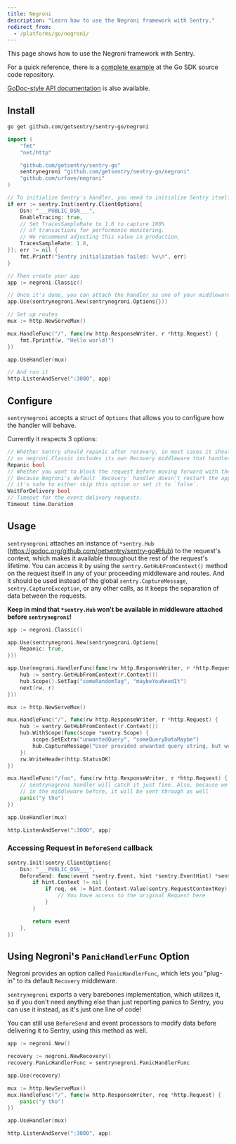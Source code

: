 ```yaml
---
title: Negroni
description: "Learn how to use the Negroni framework with Sentry."
redirect_from:
  - /platforms/go/negroni/
---
```


This page shows how to use the Negroni framework with Sentry.

For a quick reference, there is a [complete
example](https://github.com/getsentry/sentry-go/tree/master/_examples/negroni) at the
Go SDK source code repository.

[GoDoc-style API
documentation](https://godoc.org/github.com/getsentry/sentry-go/negroni) is also
available.

## Install

```bash
go get github.com/getsentry/sentry-go/negroni
```

<Break />

```go
import (
	"fmt"
	"net/http"

	"github.com/getsentry/sentry-go"
	sentrynegroni "github.com/getsentry/sentry-go/negroni"
	"github.com/urfave/negroni"
)

// To initialize Sentry's handler, you need to initialize Sentry itself beforehand
if err := sentry.Init(sentry.ClientOptions{
	Dsn: "___PUBLIC_DSN___",
	EnableTracing: true,
	// Set TracesSampleRate to 1.0 to capture 100%
	// of transactions for performance monitoring.
	// We recommend adjusting this value in production,
	TracesSampleRate: 1.0,
}); err != nil {
	fmt.Printf("Sentry initialization failed: %v\n", err)
}

// Then create your app
app := negroni.Classic()

// Once it's done, you can attach the handler as one of your middleware
app.Use(sentrynegroni.New(sentrynegroni.Options{}))

// Set up routes
mux := http.NewServeMux()

mux.HandleFunc("/", func(rw http.ResponseWriter, r *http.Request) {
	fmt.Fprintf(w, "Hello world!")
})

app.UseHandler(mux)

// And run it
http.ListenAndServe(":3000", app)
```

## Configure

`sentrynegroni` accepts a struct of `Options` that allows you to configure how the handler will behave.

Currently it respects 3 options:

```go
// Whether Sentry should repanic after recovery, in most cases it should be set to true,
// as negroni.Classic includes its own Recovery middleware that handles http responses.
Repanic bool
// Whether you want to block the request before moving forward with the response.
// Because Negroni's default `Recovery` handler doesn't restart the application,
// it's safe to either skip this option or set it to `false`.
WaitForDelivery bool
// Timeout for the event delivery requests.
Timeout time.Duration
```

## Usage

`sentrynegroni` attaches an instance of `*sentry.Hub` (https://godoc.org/github.com/getsentry/sentry-go#Hub) to the request's context, which makes it available throughout the rest of the request's lifetime.
You can access it by using the `sentry.GetHubFromContext()` method on the request itself in any of your proceeding middleware and routes.
And it should be used instead of the global `sentry.CaptureMessage`, `sentry.CaptureException`, or any other calls, as it keeps the separation of data between the requests.

**Keep in mind that `*sentry.Hub` won't be available in middleware attached before `sentrynegroni`!**

```go
app := negroni.Classic()

app.Use(sentrynegroni.New(sentrynegroni.Options{
	Repanic: true,
}))

app.Use(negroni.HandlerFunc(func(rw http.ResponseWriter, r *http.Request, next http.HandlerFunc) {
	hub := sentry.GetHubFromContext(r.Context())
	hub.Scope().SetTag("someRandomTag", "maybeYouNeedIt")
	next(rw, r)
}))

mux := http.NewServeMux()

mux.HandleFunc("/", func(rw http.ResponseWriter, r *http.Request) {
	hub := sentry.GetHubFromContext(r.Context())
	hub.WithScope(func(scope *sentry.Scope) {
		scope.SetExtra("unwantedQuery", "someQueryDataMaybe")
		hub.CaptureMessage("User provided unwanted query string, but we recovered just fine")
	})
	rw.WriteHeader(http.StatusOK)
})

mux.HandleFunc("/foo", func(rw http.ResponseWriter, r *http.Request) {
	// sentrynagroni handler will catch it just fine. Also, because we attached "someRandomTag"
	// in the middleware before, it will be sent through as well
	panic("y tho")
})

app.UseHandler(mux)

http.ListenAndServe(":3000", app)
```

### Accessing Request in `BeforeSend` callback

```go
sentry.Init(sentry.ClientOptions{
	Dsn: "___PUBLIC_DSN___",
	BeforeSend: func(event *sentry.Event, hint *sentry.EventHint) *sentry.Event {
		if hint.Context != nil {
			if req, ok := hint.Context.Value(sentry.RequestContextKey).(*http.Request); ok {
				// You have access to the original Request here
			}
		}

		return event
	},
})
```

## Using Negroni's `PanicHandlerFunc` Option

Negroni provides an option called `PanicHandlerFunc`, which lets you "plug-in" to its default `Recovery` middleware.

`sentrynegroni` exports a very barebones implementation, which utilizes it, so if you don't need anything else than just reporting panics to Sentry,
you can use it instead, as it's just one line of code!

You can still use `BeforeSend` and event processors to modify data before delivering it to Sentry, using this method as well.

```go
app := negroni.New()

recovery := negroni.NewRecovery()
recovery.PanicHandlerFunc = sentrynegroni.PanicHandlerFunc

app.Use(recovery)

mux := http.NewServeMux()
mux.HandleFunc("/", func(w http.ResponseWriter, req *http.Request) {
	panic("y tho")
})

app.UseHandler(mux)

http.ListenAndServe(":3000", app)
```
